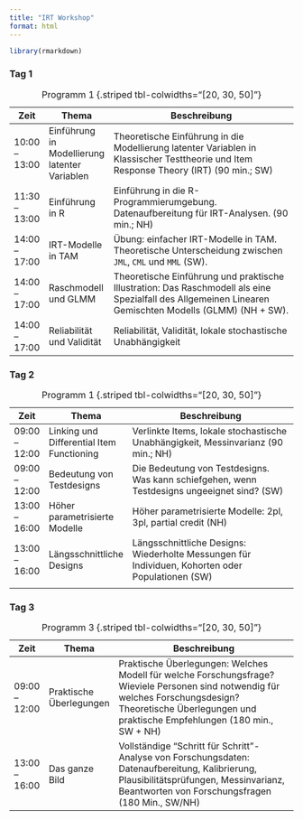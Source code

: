 ```yaml
---
title: "IRT Workshop"
format: html
---
```

```r
library(rmarkdown)
```

### Tag 1

| Zeit                | Thema                                      | Beschreibung                                                                                                                                                       |
|---------------------|--------------------------------------------|-------------------------------------------------------------------------------------------------------------------------------------------------------------------|
| 10:00 – 13:00       | Einführung in Modellierung latenter Variablen | Theoretische Einführung in die Modellierung latenter Variablen in Klassischer Testtheorie und Item Response Theory (IRT) (90 min.; SW)                             |
| 11:30 – 13:00       | Einführung in R                            | Einführung in die R-Programmierumgebung. Datenaufbereitung für IRT-Analysen. (90 min.; NH)                                                                         |
| 14:00 – 17:00       | IRT-Modelle in TAM                         | Übung: einfacher IRT-Modelle in TAM. Theoretische Unterscheidung zwischen `JML`, `CML` und `MML` (SW).                                                             |
| 14:00 – 17:00       | Raschmodell und GLMM                       | Theoretische Einführung und praktische Illustration: Das Raschmodell als eine Spezialfall des Allgemeinen Linearen Gemischten Modells (GLMM) (NH + SW).            |
| 14:00 – 17:00       | Reliabilität und Validität                 | Reliabilität, Validität, lokale stochastische Unabhängigkeit                                                                                                       |

: Programm 1 {.striped tbl-colwidths="[20, 30, 50]"}

### Tag 2

| Zeit                | Thema                                      | Beschreibung                                                                                                                                                       |
|---------------------|--------------------------------------------|-------------------------------------------------------------------------------------------------------------------------------------------------------------------|
| 09:00 – 12:00       | Linking und Differential Item Functioning  | Verlinkte Items, lokale stochastische Unabhängigkeit, Messinvarianz (90 min.; NH)                                                                                  |
| 09:00 – 12:00       | Bedeutung von Testdesigns                  | Die Bedeutung von Testdesigns. Was kann schiefgehen, wenn Testdesigns ungeeignet sind? (SW)                                                                        |
| 13:00 – 16:00       | Höher parametrisierte Modelle              | Höher parametrisierte Modelle: 2pl, 3pl, partial credit (NH)                                                                                                       |
| 13:00 – 16:00       | Längsschnittliche Designs                  | Längsschnittliche Designs: Wiederholte Messungen für Individuen, Kohorten oder Populationen (SW)     
|
: Programm 1 {.striped tbl-colwidths="[20, 30, 50]"}

### Tag 3

| Zeit                | Thema                                      | Beschreibung                                                                                                                                                       |
|---------------------|--------------------------------------------|-------------------------------------------------------------------------------------------------------------------------------------------------------------------|
| 09:00 – 12:00       | Praktische Überlegungen                    | Praktische Überlegungen: Welches Modell für welche Forschungsfrage? Wieviele Personen sind notwendig für welches Forschungsdesign? Theoretische Überlegungen und praktische Empfehlungen (180 min., SW + NH) |
| 13:00 – 16:00       | Das ganze Bild                             | Vollständige “Schritt für Schritt”-Analyse von Forschungsdaten: Datenaufbereitung, Kalibrierung, Plausibilitätsprüfungen, Messinvarianz, Beantworten von Forschungsfragen (180 Min., SW/NH) |


: Programm 3 {.striped tbl-colwidths="[20, 30, 50]"}
